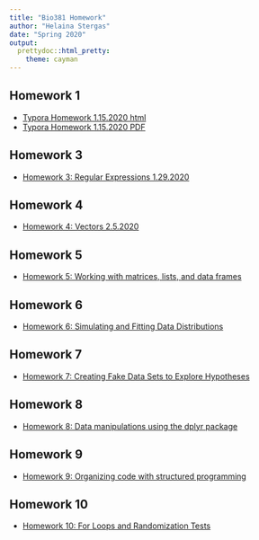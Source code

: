 ```yaml
---
title: "Bio381 Homework"
author: "Helaina Stergas"
date: "Spring 2020"
output: 
  prettydoc::html_pretty:
    theme: cayman
---
```


## Homework 1
* [Typora Homework 1.15.2020 html](Homework1_Typora.html)
* [Typora Homework 1.15.2020 PDF](Homework 1_Typora_1.15.20.pdf)

## Homework 3
* [Homework 3: Regular Expressions 1.29.2020](Homework3.html) 

## Homework 4
* [Homework 4: Vectors 2.5.2020](Homework4.html) 

## Homework 5
* [Homework 5: Working with matrices, lists, and data frames](Homework5_2.12.2020.html) 

## Homework 6
* [Homework 6: Simulating and Fitting Data Distributions](Homework6_2.19.2020.html)

## Homework 7
* [Homework 7: Creating Fake Data Sets to Explore Hypotheses](Homework7.html)

## Homework 8
* [Homework 8: Data manipulations using the dplyr package](Homework8_3.4.2020)

## Homework 9
* [Homework 9: Organizing code with structured programming](Homework9_3.25.20)

## Homework 10
* [Homework 10: For Loops and Randomization Tests](Homework10_4.3.2020.html)


